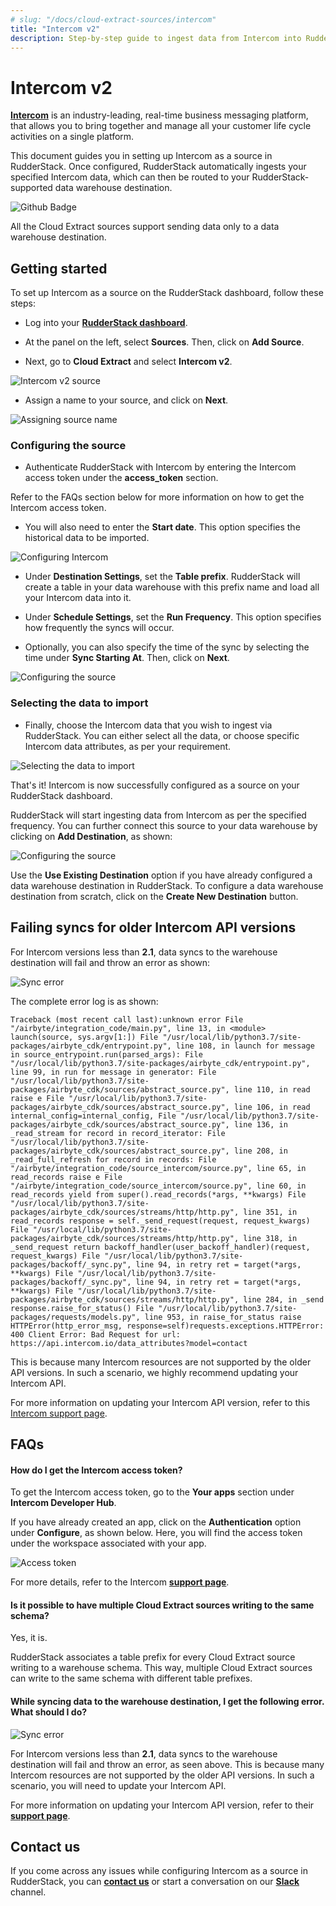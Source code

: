 ```yaml
---
# slug: "/docs/cloud-extract-sources/intercom"
title: "Intercom v2"
description: Step-by-step guide to ingest data from Intercom into RudderStack.
---
```


# Intercom v2

[**Intercom**](https://www.intercom.com/) is an industry-leading, real-time business messaging platform, that allows you to bring together and manage all your customer life cycle activities on a single platform.

This document guides you in setting up Intercom as a source in RudderStack. Once configured, RudderStack automatically ingests your specified Intercom data, which can then be routed to your RudderStack-supported data warehouse destination.

<img src="https://img.shields.io/badge/stability-beta-blueviolet?style=for-the-badge&logo=github" alt="Github Badge" class="githubBadge" />

<div class="warningBlock">

All the Cloud Extract sources support sending data only to a data warehouse destination.
</div>

## Getting started

To set up Intercom as a source on the RudderStack dashboard, follow these steps:

- Log into your [**RudderStack dashboard**](https://app.rudderstack.com/).

- At the panel on the left, select **Sources**. Then, click on **Add Source**.

- Next, go to **Cloud Extract** and select **Intercom v2**.

<img src="../../assets/cloud-extract-sources/singer-intercom-1.png" alt="Intercom v2 source" />

- Assign a name to your source, and click on **Next**.

<img src="../../assets/cloud-extract-sources/singer-intercom-2.png" alt="Assigning source name" />

### Configuring the source

- Authenticate RudderStack with Intercom by entering the Intercom access token under the **access_token** section.

<div class="infoBlock">

Refer to the FAQs section below for more information on how to get the Intercom access token.
</div>

- You will also need to enter the **Start date**. This option specifies the historical data to be imported.

<img src="../../assets/cloud-extract-sources/singer-intercom-3.png" alt="Configuring Intercom" />

- Under **Destination Settings**, set the **Table prefix**. RudderStack will create a table in your data warehouse with this prefix name and load all your Intercom data into it.

- Under **Schedule Settings**, set the **Run Frequency**. This option specifies how frequently the syncs will occur.

- Optionally, you can also specify the time of the sync by selecting the time under **Sync Starting At**. Then, click on **Next**.

<img src="../../assets/cloud-extract-sources/singer-intercom-4.png" alt="Configuring the source" />

### Selecting the data to import

- Finally, choose the Intercom data that you wish to ingest via RudderStack. You can either select all the data, or choose specific Intercom data attributes, as per your requirement.

<img src="../../assets/cloud-extract-sources/singer-intercom-5.png" alt="Selecting the data to import" />

That's it! Intercom is now successfully configured as a source on your RudderStack dashboard.

RudderStack will start ingesting data from Intercom as per the specified frequency. You can further connect this source to your data warehouse by clicking on **Add Destination**, as shown:

<img src="../../assets/cloud-extract-sources/singer-intercom-6.png" alt="Configuring the source" />

<div class="successBlock">

  Use the <strong>Use Existing Destination</strong> option if you have already configured a data warehouse destination in RudderStack. To configure a data warehouse destination from scratch, click on the <strong>Create New Destination</strong> button.
</div>

## Failing syncs for older Intercom API versions

For Intercom versions less than **2.1**, data syncs to the warehouse destination will fail and throw an error as shown:

<img src="../../assets/cloud-extract-sources/singer-intercom-8.png" alt="Sync error" />

The complete error log is as shown:

```text
Traceback (most recent call last):unknown error File "/airbyte/integration_code/main.py", line 13, in <module> launch(source, sys.argv[1:]) File "/usr/local/lib/python3.7/site-packages/airbyte_cdk/entrypoint.py", line 108, in launch for message in source_entrypoint.run(parsed_args): File "/usr/local/lib/python3.7/site-packages/airbyte_cdk/entrypoint.py", line 99, in run for message in generator: File "/usr/local/lib/python3.7/site-packages/airbyte_cdk/sources/abstract_source.py", line 110, in read raise e File "/usr/local/lib/python3.7/site-packages/airbyte_cdk/sources/abstract_source.py", line 106, in read internal_config=internal_config, File "/usr/local/lib/python3.7/site-packages/airbyte_cdk/sources/abstract_source.py", line 136, in _read_stream for record in record_iterator: File "/usr/local/lib/python3.7/site-packages/airbyte_cdk/sources/abstract_source.py", line 208, in _read_full_refresh for record in records: File "/airbyte/integration_code/source_intercom/source.py", line 65, in read_records raise e File "/airbyte/integration_code/source_intercom/source.py", line 60, in read_records yield from super().read_records(*args, **kwargs) File "/usr/local/lib/python3.7/site-packages/airbyte_cdk/sources/streams/http/http.py", line 351, in read_records response = self._send_request(request, request_kwargs) File "/usr/local/lib/python3.7/site-packages/airbyte_cdk/sources/streams/http/http.py", line 318, in _send_request return backoff_handler(user_backoff_handler)(request, request_kwargs) File "/usr/local/lib/python3.7/site-packages/backoff/_sync.py", line 94, in retry ret = target(*args, **kwargs) File "/usr/local/lib/python3.7/site-packages/backoff/_sync.py", line 94, in retry ret = target(*args, **kwargs) File "/usr/local/lib/python3.7/site-packages/airbyte_cdk/sources/streams/http/http.py", line 284, in _send response.raise_for_status() File "/usr/local/lib/python3.7/site-packages/requests/models.py", line 953, in raise_for_status raise HTTPError(http_error_msg, response=self)requests.exceptions.HTTPError: 400 Client Error: Bad Request for url: https://api.intercom.io/data_attributes?model=contact
```

This is because many Intercom resources are not supported by the older API versions. In such a scenario, we highly recommend updating your Intercom API.

<div class="infoBlock">

For more information on updating your Intercom API version, refer to this <a href="https://developers.intercom.com/building-apps/docs/update-your-api-version">Intercom support page</a>.
</div>

## FAQs

#### How do I get the Intercom access token?

To get the Intercom access token, go to the **Your apps** section under **Intercom Developer Hub**. 

If you have already created an app, click on the **Authentication** option under **Configure**, as shown below. Here, you will find the access token under the workspace associated with your app.

<img src="../../assets/cloud-extract-sources/singer-intercom-7.png" alt="Access token" />

For more details, refer to the Intercom [**support page**](https://help-desk-migration.com/help/get-intercom-api-access-token/).

#### Is it possible to have multiple Cloud Extract sources writing to the same schema?

Yes, it is.

RudderStack associates a table prefix for every Cloud Extract source writing to a warehouse schema. This way, multiple Cloud Extract sources can write to the same schema with different table prefixes.

#### While syncing data to the warehouse destination, I get the following error. What should I do?

<img src="../../assets/cloud-extract-sources/singer-intercom-8.png" alt="Sync error" />

For Intercom versions less than **2.1**, data syncs to the warehouse destination will fail and throw an error, as seen above. This is because many Intercom resources are not supported by the older API versions. In such a scenario, you will need to update your Intercom API.

For more information on updating your Intercom API version, refer to their [**support page**](https://developers.intercom.com/building-apps/docs/update-your-api-version).

## Contact us

If you come across any issues while configuring Intercom as a source in RudderStack, you can [**contact us**](mailto:%20docs@rudderstack.com) or start a conversation on our [**Slack**](https://rudderstack.com/join-rudderstack-slack-community) channel.
